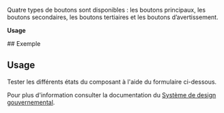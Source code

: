 
<Meta of={ButtonStories} />

Quatre types de boutons sont disponibles : les boutons principaux, les boutons secondaires, les boutons tertiaires et les boutons d’avertissement. 

**Usage**


<Source of={ButtonStories.Tertiaire} language="tsx" />
## Exemple

<div style={{ display: "flex", gap: "1rem", paddingBlock: "1rem" }}>
    <Story of={ButtonStories.Primaire} />
    <Story of={ButtonStories.Secondaire} />
    <Story of={ButtonStories.Tertiaire} />
    <Story of={ButtonStories.Avertissement} />
</div>

## Usage

Tester les différents états du composant à l'aide du formulaire ci-dessous.

<Primary />

<Controls />

Pour plus d'information consulter la documentation du [Système de design gouvernemental](https://design.quebec.ca/design/composants/boutons).


